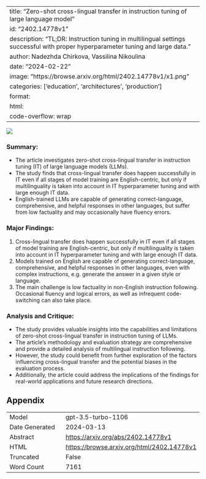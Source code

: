
---
title: "Zero-shot cross-lingual transfer in instruction tuning of large language model"
id: "2402.14778v1"
description: "TL;DR: Instruction tuning in multilingual settings successful with proper hyperparameter tuning and large data."
author: Nadezhda Chirkova, Vassilina Nikoulina
date: "2024-02-22"
image: "https://browse.arxiv.org/html/2402.14778v1/x1.png"
categories: ['education', 'architectures', 'production']
format:
  html:
    code-overflow: wrap
---

![](https://browse.arxiv.org/html/2402.14778v1/x1.png)

### Summary:
- The article investigates zero-shot cross-lingual transfer in instruction tuning (IT) of large language models (LLMs).
- The study finds that cross-lingual transfer does happen successfully in IT even if all stages of model training are English-centric, but only if multilinguality is taken into account in IT hyperparameter tuning and with large enough IT data.
- English-trained LLMs are capable of generating correct-language, comprehensive, and helpful responses in other languages, but suffer from low factuality and may occasionally have fluency errors.

### Major Findings:
1. Cross-lingual transfer does happen successfully in IT even if all stages of model training are English-centric, but only if multilinguality is taken into account in IT hyperparameter tuning and with large enough IT data.
2. Models trained on English are capable of generating correct-language, comprehensive, and helpful responses in other languages, even with complex instructions, e.g. generate the answer in a given style or language.
3. The main challenge is low factuality in non-English instruction following. Occasional fluency and logical errors, as well as infrequent code-switching can also take place.

### Analysis and Critique:
- The study provides valuable insights into the capabilities and limitations of zero-shot cross-lingual transfer in instruction tuning of LLMs.
- The article's methodology and evaluation strategy are comprehensive and provide a detailed analysis of multilingual instruction following.
- However, the study could benefit from further exploration of the factors influencing cross-lingual transfer and the potential biases in the evaluation process.
- Additionally, the article could address the implications of the findings for real-world applications and future research directions.

## Appendix

|          |          |
|----------|----------|
| Model     | gpt-3.5-turbo-1106       |
| Date Generated     | 2024-03-13       |
| Abstract | [https://arxiv.org/abs/2402.14778v1](https://arxiv.org/abs/2402.14778v1)        |
| HTML     | [https://browse.arxiv.org/html/2402.14778v1](https://browse.arxiv.org/html/2402.14778v1)       |
| Truncated       | False       |
| Word Count       | 7161       |
